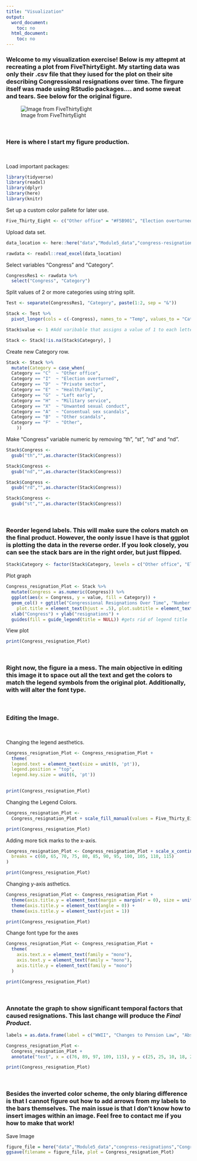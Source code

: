 ```yaml
---
title: "Visualization"
output:
  word_document:
    toc: no
  html_document:
    toc: no
---
```

### Welcome to my visualization exercise! Below is my attepmt at recreating a plot from FiveThirtyEight. My starting data was only their .csv file that they iused for the plot on their site describing Congressional resignations over time. The firgure itself was made using RStudio packages.... and some sweat and tears. See below for the original figure.

![Image from FiveThirtyEight](/Data/Github/MADA/CARTERCOLEMAN-MADA-portfolio/data/Module5_data/congress-resignations/rakich-resignations-11.png)

</br>

### Here is where I start my figure production.

</br>

Load important packages:
```r
library(tidyverse)
library(readxl)
library(dplyr)
library(here)
library(knitr)
```

Set up a custom color pallete for later use.
```r
Five_Thirty_Eight <- c("Other office" = "#F5B901", "Election overturned" = "#222222", "Private sector" = "#018FD5", "Health/Family" = "#43AB43", "Left early" = "#AE66AB", "Military service" = "#A4522E", "Unwanted sexual conduct" = "#FF2700", "Consentual sex scandals" = "#FF9F02", "Other scandals" = "#FFE3D7", "Other" = "#CDCDCD")
```

Upload data set.
```r

data_location <- here::here("data","Module5_data","congress-resignations","congressional_resignations.xlsx")

rawdata <- readxl::read_excel(data_location)
```

Select variables "Congress" and "Category".
```r
CongressRes1 <- rawdata %>%
  select("Congress", "Category")
```


Split values of 2 or more categories using string split.
```r
Test <- separate(CongressRes1, "Category", paste(1:2, sep = "&"))

Stack <- Test %>%
  pivot_longer(cols = c(-Congress), names_to = "Temp", values_to = "Category")

Stack$value <- 1 #Add varibable that assigns a value of 1 to each letter.

Stack <- Stack[!is.na(Stack$Category), ]
```

Create new Category row.
```r
Stack <- Stack %>%
  mutate(Category = case_when(
  Category == "C"  ~ "Other office",
  Category == "I"  ~ "Election overturned",
  Category == "D"  ~ "Private sector",
  Category == "E"  ~ "Health/Family",
  Category == "G"  ~ "Left early",
  Category == "H"  ~ "Military service",
  Category == "X"  ~ "Unwanted sexual conduct",
  Category == "A"  ~ "Consentual sex scandals",
  Category == "B"  ~ "Other scandals",
  Category == "F"  ~ "Other",
    ))
```

Make "Congress" variable numeric by removing "th", "st", "rd" and "nd".
```r
Stack$Congress <-
  gsub("th","",as.character(Stack$Congress)) 

Stack$Congress <-
  gsub("nd","",as.character(Stack$Congress))

Stack$Congress <-
  gsub("rd","",as.character(Stack$Congress))

Stack$Congress <-
  gsub("st","",as.character(Stack$Congress))
```

</br>

### Reorder legend labels. This will make sure the colors match on the final product. However, the oonly issue I have is that ggplot is plotting the data in the reverse order. If you look closely, you can see the stack bars are in the right order, but just flipped.
```r
Stack$Category <- factor(Stack$Category, levels = c("Other office", "Election overturned", "Private sector", "Health/Family", "Left early", "Military service", "Unwanted sexual conduct", "Consentual sex scandals", "Other scandals", "Other"))
```

Plot graph
```r
Congress_resignation_Plot <- Stack %>%
  mutate(Congress = as.numeric(Congress)) %>%
  ggplot(aes(x = Congress, y = value, fill = Category)) +
  geom_col() + ggtitle("Congressional Resignations Over Time", "Number of Congressional Resignations by Session and Public Reason for Resignation Since 1901") + theme(
    plot.title = element_text(hjust = .5), plot.subtitle = element_text(hjust = .5, size = 8)) + #center plot title
  xlab("Congress") + ylab("resignations") +
  guides(fill = guide_legend(title = NULL)) #gets rid of legend title
```

View plot
```r
print(Congress_resignation_Plot)
```

</br>

### Right now, the figure ia a mess. The main objective in editing this image it to space out all the text and get the colors to match the legend symbols from the original plot. Additionally, with will alter the font type.

</br>

### Editing the Image.

</br>

Changing the legend aesthetics.
```r
Congress_resignation_Plot <- Congress_resignation_Plot + 
  theme(
  legend.text = element_text(size = unit(6, 'pt')),
  legend.position = "top",
  legend.key.size = unit(6, 'pt'))
  

print(Congress_resignation_Plot)
```

Changing the Legend Colors.
```r
Congress_resignation_Plot <-
  Congress_resignation_Plot + scale_fill_manual(values = Five_Thirty_Eight)

print(Congress_resignation_Plot)
```

Adding more tick marks to the x-axis.
```r
Congress_resignation_Plot <- Congress_resignation_Plot + scale_x_continuous(
  breaks = c(60, 65, 70, 75, 80, 85, 90, 95, 100, 105, 110, 115)
)

print(Congress_resignation_Plot)
```

Changing y-axis asthetics.
```r
Congress_resignation_Plot <- Congress_resignation_Plot + 
  theme(axis.title.y = element_text(margin = margin(r = 0), size = unit(6, 'pt'))) + 
  theme(axis.title.y = element_text(angle = 0)) + 
  theme(axis.title.y = element_text(vjust = 1))

print(Congress_resignation_Plot)
```


Change font type for the axes
```r
Congress_resignation_Plot <- Congress_resignation_Plot +
  theme(
    axis.text.x = element_text(family = "mono"),
    axis.text.y = element_text(family = "mono"),
    axis.title.y = element_text(family = "mono")
  )

print(Congress_resignation_Plot)
```

</br>

### Annotate the graph to show significant temporal factors that caused resignations. This last change will produce the *Final Product*.
```r
labels = as.data.frame(label = c("WWII", "Changes to Pension Law", "Abscam Scandal", "Abrahamoff Scandal", "MeToo"), x = c(76, 89, 97, 109, 115), y = c(25, 25, 18, 18, 20))

Congress_resignation_Plot <-
  Congress_resignation_Plot + 
  annotate("text", x = c(76, 89, 97, 109, 115), y = c(25, 25, 10, 18, 20), label = c("WWII", "Changes to Pension Law", "Abscam Scandal", "Abrahamoff Scandal", "MeToo"), size = 2)

print(Congress_resignation_Plot)
```

</br>

### Besides the inverted color scheme, the only blaring difference is that I cannot figure out how to add arrows from my labels to the bars themselves. The main issue is that I don't know how to insert images within an image. Feel free to contact me if you how to make that work!


Save Image
```r
figure_file = here("data","Module5_data","congress-resignations","Congressional_Resignations.png")
ggsave(filename = figure_file, plot = Congress_resignation_Plot)
```



